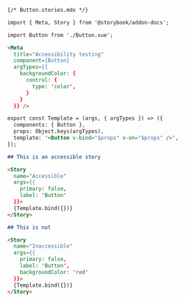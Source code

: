 ```md
{/* Button.stories.mdx */}

import { Meta, Story } from '@storybook/addon-docs';

import Button from './Button.vue';

<Meta 
  title="Accessibility testing" 
  component={Button} 
  argTypes={{
    backgroundColor: {
      control: {
        type: 'color',
      }
    }
  }} />

export const Template = (args, { argTypes }) => ({
  components: { Button },
  props: Object.keys(argTypes),
  template: '<Button v-bind="$props" v-on="$props" />',
});

## This is an accessible story

<Story
  name="Accessible"
  args={{
    primary: false,
    label: 'Button'
  }}>
  {Template.bind({})}
</Story>

## This is not

<Story
  name="Inaccessible"
  args={{
    primary: false,
    label: 'Button',
    backgroundColor: 'red'
  }}>
  {Template.bind({})}
</Story>
```